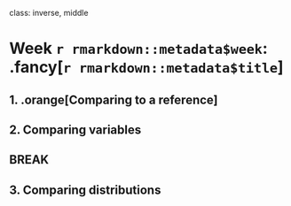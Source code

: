 
class: inverse, middle

# Week `r rmarkdown::metadata$week`: .fancy[`r rmarkdown::metadata$title`]

## 1. .orange[Comparing to a reference]
## 2. Comparing variables

## BREAK

## 3. Comparing distributions
